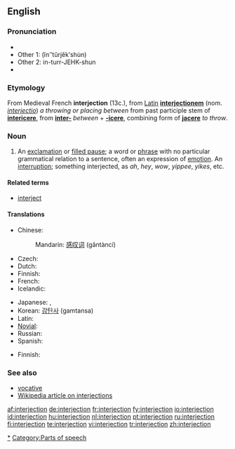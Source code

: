 {{wikipedia}}
==English==

===Pronunciation===
* {{IPA|/ˌɪn.tɝ.ˈʤɛk.ʃn̩/}}
*Other 1: (ĭnʺtûrjĕkʹshu̇n)
*Other 2: in-turr-JEHK-shun
* {{audio|en-us-interjection.ogg|Audio (US)}}

===Etymology===
From Medieval French '''interjection''' (13c.), from [[w:Latin|Latin]] '''[[interjectionem]]''' (nom. ''[[interjectio]]'') ''a throwing or placing between'' from past participle stem of '''[[intericere]]''', from '''[[inter-]]''' ''between'' + '''[[-icere]]''', combining form of '''[[jacere]]''' ''to throw''.

===Noun===
{{en-noun}}

# {{grammar}} An [[exclamation]] or [[filled pause]]; a word or [[phrase]] with no particular grammatical relation to a sentence, often an expression of [[emotion]].  An [[interruption]]; something interjected, as ''ah'', ''hey'', ''wow'', ''yippee'', ''yikes'', etc.

====Related terms====
*[[interject]]

====Translations====
{{trans-top|an exclamation or filled pause in grammar}}
* Chinese: 
*: Mandarin: [[感叹词]] (gǎntàncí)
* Czech: {{t|cs|citoslovce|n}}
* Dutch: {{t|de|tussenwerpsel|n}}
* Finnish: {{t|fi|huudahdussana}}
* French: {{t|fr|interjection|f}}
* Icelandic: {{t|is|upphrópun|f}}
{{trans-mid}}
* Japanese: {{t|ja|感嘆詞|tr=kantanshi|sc=Jpan}}, {{t|ja|間投詞|tr=kantōshi|sc=Jpan}}
* Korean: [[감탄사]] (gamtansa)
* Latin: {{t|la|interiectio|f}}
* [[Novial]]: {{t|nov|interjektione}}
* Russian: {{t|ru|междометие|n|tr=meždométije|sc=Cyrl}}
* Spanish: {{t|es|interjección}}
{{trans-bottom}}

{{trans-top|an interruption}}
* Finnish: {{t|fi|huudahdus}}
{{trans-mid}}
{{trans-bottom}}

===See also===
*[[vocative]]
*[[w:Interjection|Wikipedia article on interjections]]

[[Category:Interjections|*]]
[[Category:Parts of speech]]

[[af:interjection]]
[[de:interjection]]
[[fr:interjection]]
[[fy:interjection]]
[[io:interjection]]
[[id:interjection]]
[[hu:interjection]]
[[nl:interjection]]
[[pt:interjection]]
[[ru:interjection]]
[[fi:interjection]]
[[te:interjection]]
[[vi:interjection]]
[[tr:interjection]]
[[zh:interjection]]